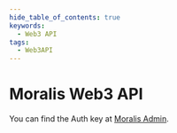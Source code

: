 ```yaml
---
hide_table_of_contents: true
keywords:
  - Web3 API
tags:
  - Web3API 
---
```


# Moralis Web3 API

You can find the Auth key at [Moralis Admin](https://admin.moralis.io/web3apis).



<App/>

